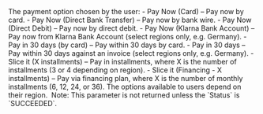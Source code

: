 <ResponseField name="PaymentMethod" type="string" >    
The payment option chosen by the user:  
- Pay Now (Card) – Pay now by card.  
- Pay Now (Direct Bank Transfer) – Pay now by bank wire.  
- Pay Now (Direct Debit) – Pay now by direct debit.  
- Pay Now (Klarna Bank Account) – Pay now from Klarna Bank Account (select regions only, e.g. Germany).  
- Pay in 30 days (by card) – Pay within 30 days by card.  
- Pay in 30 days – Pay within 30 days against an invoice (select regions only, e.g. Germany).  
- Slice it (X installments) – Pay in installments, where X is the number of installments (3 or 4 depending on region).  
- Slice it (Financing - X installments) – Pay via financing plan, where X is the number of monthly installments (6, 12, 24, or 36).  
The options available to users depend on their region.   
Note: This parameter is not returned unless the `Status` is `SUCCEEDED`.  
</ResponseField>